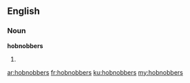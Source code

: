==English==

===Noun===
'''hobnobbers'''

# {{plural of|[[hobnobber]]}}

[[ar:hobnobbers]]
[[fr:hobnobbers]]
[[ku:hobnobbers]]
[[my:hobnobbers]]
